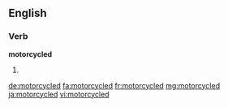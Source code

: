 ==English==

===Verb===
'''motorcycled'''

# {{en-past of|motorcycle}}

[[de:motorcycled]]
[[fa:motorcycled]]
[[fr:motorcycled]]
[[mg:motorcycled]]
[[ja:motorcycled]]
[[vi:motorcycled]]